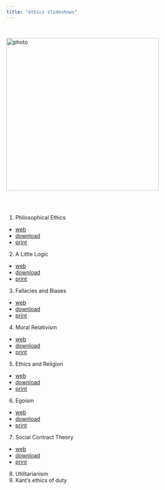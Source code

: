 ```yaml
---
title: "ethics slideshows"
---
```


<br>

![photo](img/001.jpg){class="photo" width=400px}\


<br><br>

1. Philosophical Ethics
- [web](01-introduction.html)
- [download](./pdf/01-introduction.pdf)
- [print](./pdf/01-introduction-print.pdf)
2. A Little Logic
- [web](02-logic.html)
- [download](./pdf/02-logic.pdf)
- [print](./pdf/02-logic-print.pdf)
3. Fallacies and Biases
- [web](03-fallacies.html)
- [download](./pdf/03-fallacies.pdf)
- [print](./pdf/03-fallacies-print.pdf)
4. Moral Relativism
- [web](04-relativism.html)
- [download](./pdf/04-relativism.pdf)
- [print](./pdf/04-relativism-print.pdf)
5. Ethics and Religion
- [web](05-religion.html)
- [download](./pdf/05-religion.pdf)
- [print](./pdf/05-religion-print.pdf)
6. Egoism
- [web](06-egoism.html)
- [download](./pdf/06-egoism.pdf)
- [print](./pdf/06-egoism-print.pdf)
7. Social Contract Theory
- [web](07-contract.html)
- [download](./pdf/07-contract.pdf)
- [print](./pdf/07-contract-print.pdf)
8. Utilitarianism <!--
- [web](08-utilitarianism.html)
- [download](./pdf/08-utilitarianism.pdf)
- [print](./pdf/08-utilitarianism-print.pdf)-->
9. Kant's ethics of duty <!--
- [web](09-kant.html)
- [download](./pdf/09-kant.pdf)
- [print](./pdf/09-kant-print.pdf)-->




